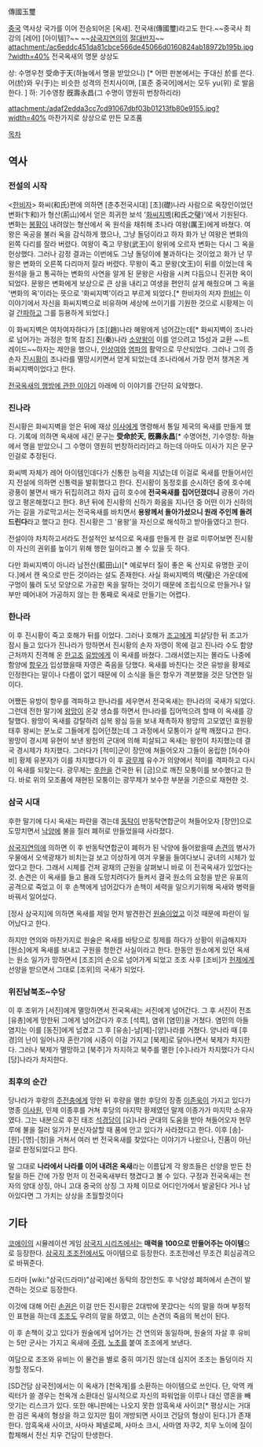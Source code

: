 傳國玉璽

[[중국]] 역사상 국가를 이어 전승되어온 [옥새]. 전국새(傳國璽)라고도 한다.~~중국사 최강의 [레어] [아이템]?~~
~~[[삼국지연의]]의 [[절대반지]]~~
attachment:/ac6eddc451da81cbce566de45066d0160824ab18972b195b.jpg?width=40%
전국옥새의 명문 상상도

상:   수명우천 受命于天(하늘에서 명을 받았으니) [* 어떤 판본에서는 于대신 於를 쓴다. 어(於)와 우(于)는 비슷한 성격의 전치사이며, [표준 중국어]에서는 모두 yu(위) 로 발음한다. ]
하:   기수영창 旣壽永昌(그 수명이 영원히 번창하리라)

attachment:/adaf2edda3cc7cd91067dbf03b01213fb80e9155.jpg?width=40%
마찬가지로 상상으로 만든 모조품

[[목차]]
== 역사 ==
=== 전설의 시작 ===
<[[한비자]]> 화씨(和氏)편에 의하면 [춘추전국시대] [초](礎)나라 사람으로 옥장인이었던 변화(卞和)가 형산(荊山)에서 얻은 희귀한 보석 '[[화씨지벽]](和氏之璧)'에서 기원된다. 변화는 [[봉황]]이 내려앉는 형산에서 옥 원석을 채취해 초나라 여왕(厲王)에게 바쳤다. 여왕은 옥공을 불러 옥을 감식하게 했으나, 그냥 돌덩이라고 하자 화가 난 여왕은 변화의 왼쪽 다리를 잘라 버렸다. 여왕이 죽고 무왕(武王)이 왕위에 오르자 변화는 다시 그 옥을 헌상했다. 그러나 감정 결과는 이번에도 그냥 돌덩이에 불과하다는 것이었고 화가 난 무왕은 변화의 오른쪽 다리마저 잘라 버렸다. 무왕이 죽고 문왕(文王)이 뒤를 이었는데 옥 원석을 들고 통곡하는 변화의 사연을 알게 된 문왕은 사람을 시켜 다듬으니 진귀한 옥이 되었다. 문왕은 변화에게 보상으로 큰 상을 내리고 여생을 편안히 살게 해줬으며 그 옥을 '변화의 옥'이라는 뜻으로 '화씨지벽'이라고 부르게 되었다.[* 한비자의 저자 [[한비]]는 이 이야기에서 자신을 화씨지벽으로 비유하며 세상에 쓰이기를 기원한 것으로 시황제는 이걸 [[간파]]하고 그를 등용하게 되었다.]

이 화씨지벽은 여차여자하다가 [조](趙)나라 혜왕에게 넘어갔는데[* 화씨지벽이 조나라로 넘어가는 과정은 항목 참조] [[진]](秦)나라 [[소양왕]]이 이를 얻으려고 15성과 교환 ~~트레이드~~하자는 제안을 했으나, [[인상여]]와 [[염파]]의 활약으로 무산되었다. 그러나 그의 증손자 [[진시황]]이 조나라를 멸망시키면서 얻게 되었는데 조나라에서 가장 먼저 챙겨온 게 화씨지벽이었다고 한다. 

[http://blog.daum.net/shanghaicrab/3082737 전국옥새의 행방에 관한 이야기] 
아래에 이 이야기를 간단히 요약했다.

=== 진나라 ===
진시황은 화씨지벽을 얻은 뒤에 재상 [[이사]]에게 명령해서 통일 제국의 옥새를 만들게 했다. 기록에 의하면 옥새에 새긴 문구는 '''受命於天, 旣壽永昌'''[* 수명어천, 기수영창: 하늘에서 명을 받았으니 그 수명이 영원히 번창하리라]라고 하는데 아마도 이사가 지은 문구인걸로 추정된다. 

화씨벽 자체가 레어 아이템인데다가 신통한 능력을 지녔는데 이걸로 옥새를 만들어서인지 전설에 의하면 신통력을 발휘했다고 한다. 진시황이 동정호를 순시하던 중에 호수에 광풍이 불면서 배가 뒤집히려고 하자 급히 호수에 '''전국옥새를 집어던졌더니''' 광풍이 가라앉고 평온해졌다고 한다. 8년 뒤에 진시황의 신하가 화음을 지나던 중 어떤 이가 신하의 가는 길을 가로막고서는 전국옥새를 바치면서 '''용왕께서 돌아가셨으니 원래 주인께 돌려드린다'''라고 했다고 한다. 진시황은 그 '용왕'을 자신으로 해석하고 받아들였다고 한다. 

전설이야 차치하고서라도 전설적인 보석으로 옥새를 만들게 한 걸로 미루어보면 진시황이 자신의 권위를 높이기 위해 행한 일이라고 볼 수 있을 듯 하다. 

다만 화씨지벽이 아니라 남전산(藍田山)[* 예로부터 질이 좋은 옥 산지로 유명한 곳이다.]에서 캔 옥으로 만든 것이라는 설도 존재한다. 사실 화씨지벽의 벽(璧)은 가운데에 구멍이 뚫려 도넛 모양으로 가공한 옥을 말하는 것이기 때문에 조립식으로 만들거나 일부만 떼어내어 가공하지 않는 한 통째로 옥새로 만들기는 어렵다.

=== 한나라 ===
이 후 진시황이 죽고 호해가 뒤를 이었다. 그러나 호해가 [[조고]]에게 피살당한 뒤 조고가 잠시 들고 있다가 진나라가 망하면서 진시황의 손자 자영이 목에 걸고 진나라 수도 함양 근처까지 진격해 온 [[한고조]] [[유방]]에게 이 옥새를 바쳤다. 그래서였는지는 몰라도 나중에 함양에 [[항우]]가 입성했을때 자영은 죽음을 당했다. 옥새를 바친다는 것은 유방을 황제로 인정한다는 말이나 다름이 없기 때문에 이 소식을 들은 항우가 격분했을 것은 당연한 일이다.

어쨌든 유방이 항우를 격파하고 한나라를 세우면서 전국옥새는 한나라의 국새가 되었다. 그런데 전한 말기에 [[왕망]]이 온갖 생쇼를 하면서 한나라를 집어먹으려 할때 이 옥새를 강탈했다. 왕망이 옥새를 강탈하려 심복 왕심 등을 보내 재촉하자 왕망의 고모였던 효원황태후 왕씨는 분노로 그들에게 집어던졌는데 그 과정에서 모퉁이가 살짝 깨졌다고 한다. 왕망이 경시제 유현이 보낸 왕헌의 군대에 의해 피살되고 옥새는 왕헌이 차지했는데 결국 경시제가 차지했다. 그러다가 [적미]군이 장안에 쳐들어오자 그들이 옹립한 [허수아비] 황제 유분자가 이를 차지했다가 이 후 [[광무제]] 유수가 의양에서 적미를 격파하고 다시 이 옥새를 되찾는다. 광무제는 [[후한]]을 건국한 뒤 [금]으로 깨진 모퉁이를 보수했다고 한다. 바로 위의 모조품에 재현된 모퉁이는 광무제가 보수한 부분을 기준으로 재현한 것.

=== 삼국 시대 ===
후한 말기에 다시 옥새는 파란을 겪는데 [[동탁]]이 반동탁연합군이 쳐들어오자 [장안]으로 도망치면서 [[낙양]]에 불을 질러 폐허로 만들었을때 사라졌다. 

[[삼국지연의]]에 의하면 이 후 반동탁연합군이 폐허가 된 낙양에 들어왔을때 [[손견]]의 병사가 우물에서 오색광채가 비치는걸 보고 이상하게 여겨 우물을 들여다보니 궁녀의 시체가 있었다고 한다. 그래서 시체를 건져 광채의 근원을 살펴보니 바로 이 전국옥새가 있었다는 것. 손견은 이 옥새를 들고 몰래 도망치려다가 들켜서 결국 원소의 요청을 받은 유표의 공격으로 죽었고 이 후 손책에게 넘어갔다가 손책이 세력을 일으키기위해 옥새와 병력을 바꿔서 일어섰다.

[정사 삼국지]에 의하면 옥새를 제일 먼저 발견한건 [[원술]]이었고 이것 때문에 파란이 일어났다고 한다.

하지만 연의와 마찬가지로 원술은 옥새를 바탕으로 칭제를 하다가 상황이 위급해지자 [원소]에게 옥새를 보내고 구원을 청한건 사실이라고 한다. 한동안 원소에게 있던 옥새는 원소 일가가 망하면서 [조조]의 손으로 넘어가게 되었고 조조 사후 [조비]가 [[헌제]]에게 선양을 받으면서 그대로 [조위]의 국새가 되었다.

=== 위진남북조~수당 ===
이 후 조위가 [서진]에게 멸망하면서 전국옥새는 서진에게 넘어간다. 그 후 서진이 전조 [유총]에게 망한뒤 그에게 넘어갔다가 후조 [석륵], 염위 [염민]을 거쳤다. 염민의 아들 염지는 이를 [동진]에게 넘겼고 그 후 [유송]-남[제]-[양]나라를 거쳤다. 양나라 때 [후경]의 난이 일어나자 혼란기에 시중이 이걸 가지고 [북제]로 달아나면서 북제가 차지한다. 그러나 북제가 멸망하고 [북주]가 차지하고 북주를 멸한 [수]나라가 차지했다가 다시 [당]나라가 차지한다.

=== 최후의 순간 ===
당나라가 후량의 [[주전충]]에게 망한 뒤 후량을 멸한 후당의 장종 [[이존욱]]이 가지고 있다가 명종 [[이사원]], 민제 이종후를 거쳐 후당의 마지막 황제였던 말제 이종가가 마지막 소유자였다. 그는 내분으로 후진 태조 [[석경당]]이 [요]나라 군대의 도움을 받아 쳐들어오자 현무루에 불을 질러 일가가 분신자살할 때 품에 안고 있다가 사라졌다고 한다. 이후 [송]-[원]-[명]-[청]을 거쳐서 여러 번 전국옥새를 찾았다는 이야기가 나왔으나, 진품이 아닌걸로 판정되었다고 한다.

말 그대로 '''나라에서 나라를 이어 내려온 옥새'''라는 이름답게 각 왕조들은 선양을 받든 찬탈을 하든 간에 가장 먼저 이 전국옥새부터 챙겼다고 볼 수 있다. 
구정과 전국옥새는 천자의 양대 상징, 아니 고대 중국의 상징 그 자체 이므로 어디인가에서 발굴된다 거나 남아있다면 그 가치는 상상을 초월할것이다
== 기타 ==
[[코에이]]의 시뮬레이션 게임 [[삼국지 시리즈]]에서는 '''매력을 100으로 만들어주는 아이템'''으로 등장한다. [[삼국지 조조전]]에서도 아이템으로 등장한다. 조조전에선 무조건 회심공격으로 바꿔준다.

드라마 [wiki:"삼국(드라마)"삼국]에선 동탁의 장안천도 후 낙양성 폐허에서 손견이 발견하는 것으로 등장한다.

이것에 대해 어린 [[손권]]은 이걸 만든 진시황은 2대밖에 못갔다는 식의 말을 하며 부정적인 표현을 하는데 [[조조]]도 우려의 말을 하였고, 이는 손견의 죽음의 복선이 된다. 

이 후 손책이 갖고 있다가 원술에게 넘어가는 건 연의와 동일하며, 원술의 자살 후 유비는 5만 군사는 가지고 옥새에 [[주령]], [[노초]]를 붙여 조조에게 보낸다.

여담으로 조조와 유비는 이 물건을 별로 중히 여기진 않는데 심지어 조조는 돌덩이라 지칭할 정도다. 

[SD건담 삼국전]에서는 이 옥새가 [천옥개]를 소환하는 아이템으로 쓰인다. 단, 악역 캐릭터가 쓸 경우는 천옥개 소환대신 일시적으로 자신의 파워업을 이루나 대신 영혼을 빼앗기는 리스크가 있다. 또한 애니판에는 나오지 못한 암흑옥새 사이코[* 평상시는 거대한 검은 옥새의 형상을 하고 있지만 힘이 개방되면 사이코 건담의 형상이 된다.]가 존재한다. 암흑옥새 사이코, 사마사 페넬로페, 사마소 크시, 사마염 자쿠2, 치우 노이에 질이 합체해서 전신 치우 건담이 탄생한다.
